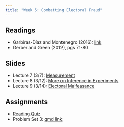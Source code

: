 ```yaml
---
title: "Week 5: Combatting Electoral Fraud"
---
```


## Readings

-   Garbiras-Díaz and Montenegro (2016): [link](https://www.aeaweb.org/articles?id=10.1257/aer.20210778)
-   Gerber and Green (2012), pgs 71-80

## Slides

- Lecture 7 (3/7): [Measurement](/lectures/07-survey-measurement/survey_measurement.qmd)
- Lecture 8 (3/12): [More on Inference in Experiments](/lectures/08-ci/inference_ci.qmd)
- Lecture 9 (3/14): [Electoral Malfeasance](/lectures/09-fraud/fraud.qmd)

## Assignments

-   [Reading Quiz](https://canvas.mit.edu/courses/24619/quizzes/39667)
- Problem Set 3: [qmd link](https://www.dropbox.com/scl/fi/h5g4nucqgbt93on11vzt9/pset3.qmd?rlkey=6lbsbro12dcqlflzdt14dnl0o&dl=0)
